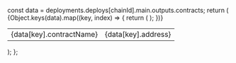   const data = deployments.deploys[chainId].main.outputs.contracts;
  return (
    <table>
      <thead></thead>
      <tbody>
        {Object.keys(data).map((key, index) => {
          return (
            <tr key={index}>
              <td>{data[key].contractName}</td>
              <td>{data[key].address}</td>
            </tr>
          );
        })}
      </tbody>
    </table>
  );
};
